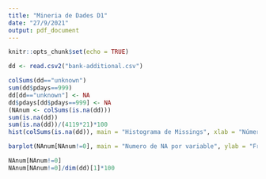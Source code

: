 ---
title: "Mineria de Dades D1"
date: "27/9/2021"
output: pdf_document
---

```{r setup, include=FALSE}
knitr::opts_chunk$set(echo = TRUE)
```

```{r}
dd <- read.csv2("bank-additional.csv")
```

```{r}
colSums(dd=="unknown")
sum(dd$pdays==999)
dd[dd=="unknown"] <- NA
dd$pdays[dd$pdays==999] <- NA
(NAnum <- colSums(is.na(dd)))
sum(is.na(dd))
sum(is.na(dd))/(4119*21)*100
hist(colSums(is.na(dd)), main = "Histograma de Missings", xlab = "Número de valores NA", ylab = "Número de variables", col = 2)
```

```{r}
barplot(NAnum[NAnum!=0], main = "Numero de NA por variable", ylab = "Frecuencia", xlab = "Variables", col = "light blue")
```

```{r}
NAnum[NAnum!=0]
NAnum[NAnum!=0]/dim(dd)[1]*100
```


